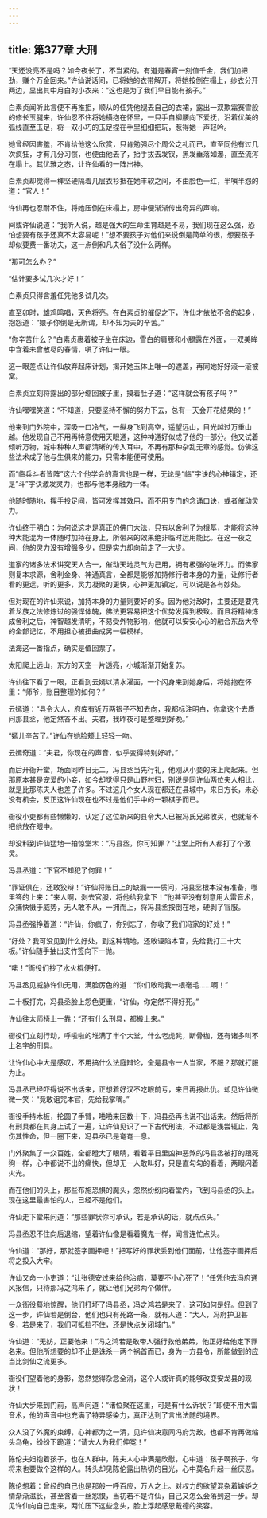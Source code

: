 ```yaml
---
---
---
```

title: 第377章 大刑
---





“天还没亮不是吗？如今夜长了，不当紧的。有道是春宵一刻值千金，我们加把劲，赚个万金回来。”许仙说话间，已将她的衣带解开，将她按倒在榻上，纱衣分开两边，显出其中月白的小衣来：“这也是为了我们早日能有孩子。”

白素贞闻听此言便不再推拒，顺从的任凭他褪去自己的衣裙，露出一双欺霜赛雪般的修长玉腿来，许仙忍不住将她横抱在怀里，一只手自柳腰向下爱抚，沿着优美的弧线直至玉足，将一双小巧的玉足捏在手里细细把玩，惹得她一声轻吟。

她曾经因害羞，不肯给他这么欣赏，只肯勉强尽个周公之礼而已，直至同他有过几次疯狂，才有几分习惯，也便由他去了，抬手拔去发钗，黑发垂落如瀑，直至流泻在塌上。其优雅之态，让许仙看的一阵出神。

白素贞却觉得一榫坚硬隔着几层衣衫抵在她丰软之间，不由脸色一红，半嗔半怨的道：“官人！”

许仙再也忍耐不住，将她压倒在床榻上，房中便渐渐传出奇异的声响。

间或许仙说道：“我听人说，越是强大的生命生育越是不易，我们现在这么强，恐怕想要有孩子还真不太容易呢！”想不要孩子对他们来说倒是简单的很，想要孩子却似要费一番功夫，这一点倒和凡夫俗子没什么两样。

“那可怎么办？”

“估计要多试几次才好！”

白素贞只得含羞任凭他多试几次。

直至卯时，雄鸡鸣唱，天色将亮。在白素贞的催促之下，许仙才依依不舍的起身，抱怨道：“娘子你倒是无所谓，却不知为夫的辛苦。”

“你辛苦什么？”白素贞裹着被子坐在床边，雪白的肩膀和小腿露在外面，一双美眸中含着未曾散尽的春情，嗔了许仙一眼。

这一眼差点让许仙放弃起床计划，揭开她玉体上唯一的遮盖，再同她好好滚一滚被窝。

白素贞立刻将露出的部分缩回被子里，摸着肚子道：“这样就会有孩子吗？”

许仙嘿嘿笑道：“不知道，只要坚持不懈的努力下去，总有一天会开花结果的！”

他来到门外院中，深吸一口冷气，一纵身飞到高空，遥望远山，目光越过万重山越。他发现自己不用再特意使用天眼通，这种神通好似成了他的一部分。他又试着倾听万物，城中种种人声都清晰的传入耳中，不再有那种杂乱无章的感觉。仿佛这些法术成了他与生俱来的能力，只需本能便可使用。

而“临兵斗者皆阵”这六个他学会的真言也是一样，无论是“临”字诀的心神镇定，还是“斗”字诀激发灵力，也都与他本身融为一体。

他随时随地，挥手投足间，皆可发挥其效用，而不用专门的念诵口诀，或者催动灵力。

许仙终于明白：为何说这才是真正的佛门大法，只有以舍利子为根基，才能将这种种大能混为一体随时加持在身上，所带来的效果绝非临时运用能比。在这一夜之间，他的灵力没有增强多少，但是实力却向前走了一大步。

道家的诸多法术讲究天人合一，催动天地灵气为己用，拥有极强的破坏力。而佛家则复本求源，舍利金身、神通真言，全都是能够加持修行者本身的力量，让修行者看的更远，听的更多，灵力凝聚的更快，心神更加镇定，可以说是各有妙处。

但对现在的许仙来说，加持本身的力量则要好的多。因为他对敌时，主要还是要凭着龙族之法修炼过的强悍体魄，佛法更容易把这个优势发挥到极致。而且将精神炼成舍利之后，神智越发清明，不易受外物影响，他就可以安安心心的融合东岳大帝的全部记忆，不用担心被扭曲成另一幅模样。

法海这一番指点，确实是值回票了。

太阳爬上远山，东方的天空一片透亮，小城渐渐开始复苏。

许仙往下看了一眼，正看到云嫣以清水濯面，一个闪身来到她身后，将她抱在怀里：“师爷，账目整理的如何？”

云嫣道：“县令大人，府库有近万两银子不知去向，我都标注明白，你拿这个去质问那县丞，他定然答不出。夫君，我昨夜可是整理到好晚。”

“嫣儿辛苦了。”许仙在她脸颊上轻轻一吻。

云嫣奇道：“夫君，你现在的声音，似乎变得特别好听。”

而后开衙升堂，场面同昨日无二，冯县丞当先行礼，他刚从小妾的床上爬起来。但那原本甚是宠爱的小妾，如今却觉得只是山野村妇，别说是同许仙两位夫人相比，就是比那陈夫人也差了许多。不过这几个女人现在都还在县城中，来日方长，未必没有机会，反正这许仙现在也不过是他们手中的一颗棋子而已。

衙役小吏都有些懒懒的，认定了这位新来的县令大人已被冯氏兄弟收买，也就渐不把他放在眼中。

却没料到许仙猛地一拍惊堂木：“冯县丞，你可知罪？”让堂上所有人都打了个激灵。

冯县丞道：“下官不知犯了何罪！”

“罪证俱在，还敢狡辩！”许仙将账目上的缺漏一一质问，冯县丞根本没有准备，哪里答的上来：“来人啊，剥去官服，将他给我拿下！”他甚至没有刻意用大雷音术，众捕快慑于威势，无人敢不从，一拥而上，将冯县丞按倒在地，硬剥了官服。

冯县丞强挣着道：“许仙，你疯了，你别忘了，你收了我们冯家的好处！”

“好处？我可没见到什么好处，到这种境地，还敢诬陷本官，先给我打二十大板。”许仙随手抽出支竹签向下一抛。

“喏！”衙役们抄了水火棍便打。

冯县丞见威胁许仙无用，满脸厉色的道：“你们敢动我一根毫毛……啊！”

二十板打完，冯县丞脸上怨色更重，“许仙，你定然不得好死。”

许仙往太师椅上一靠：“还有什么刑具，都搬上来。”

衙役们立刻行动，呼啦啦的堆满了半个大堂，什么老虎凳，断骨枷，还有诸多叫不上名字的刑具。

让许仙心中大是感叹，不用搞什么法庭辩论，全是县令一人当家，不服？那就打服为止。

冯县丞已经吓得说不出话来，正想着好汉不吃眼前亏，来日再报此仇。却见许仙微微一笑：“竟敢诅咒本官，先给我掌嘴。”

衙役手持木板，抡圆了手臂，啪啪来回数十下，冯县丞再也说不出话来。然后将所有刑具都在其身上试了一遍，让许仙见识了一下古代刑法，不过都是浅尝辄止，免伤其性命，但一圈下来，冯县丞已是奄奄一息。

门外聚集了一众百姓，全都瞪大了眼睛，看着平日里凶神恶煞的冯县丞被打的跟死狗一样，心中都说不出的痛快，但却无一人敢叫好，只是直勾勾的看着，两眼闪着火光。

而在他们的头上，那些布施恐惧的魔头，忽然纷纷向着堂内，飞到冯县丞的头上。现在这里最害怕的人，已经不是他们。

许仙走下堂来问道：“那些罪状你可承认，若是承认的话，就点点头。”

冯县丞忍不住向后退缩，望着许仙像是看着魔鬼一样，闻言连忙点头。

许仙道：“那好，那就签字画押吧！”把写好的罪状丢到他们面前，让他签字画押后将之投入大牢。

许仙又命一小吏道：“让张德安过来给他治病，莫要不小心死了！”任凭他去冯府通风报信，只待那冯之鸿来了，就让他们兄弟两个做伴。

一众衙役蓦地惊醒，他们打坏了冯县丞，冯之鸿若是来了，这可如何是好。但到了这一步，许仙若是倒台，他们也只有死路一条，就有人道：“大人，冯府护卫甚多，若是来了，我们可抵挡不住，还是快点关闭城门。”

许仙道：“无妨，正要他来！”冯之鸿若是敢带人强行救他弟弟，他正好给他定下罪名来。但他所想要的却不止是诛杀一两个祸首而已，身为一方县令，所能做到的应当比剑仙之流更多。

衙役们望着他的身影，忽然觉得杂念全消，这个人或许真的能够改变安龙县的现状！

许仙大步来到门前，高声问道：“诸位聚在这里，可是有什么诉状？”即便不用大雷音术，他的声音中也充满了特异感染力，真正达到了言出法随的境界。

众人没了外魔的束缚，心神都为之一清，见许仙决意同冯府为敌，也都不肯再做缩头乌龟，纷纷下跪道：“请大人为我们伸冤！”

陈伦夫妇抱着孩子，也在人群中，陈夫人心中满是欣慰，心中道：孩子啊孩子，你将来也要做个这样的人。转头却见陈伦露出热切的目光，心中莫名升起一丝厌恶。

陈伦想着：曾经的自己也是那般一呼百应，万人之上。对权力的欲望混杂着嫉妒之情渐渐滋长，甚至含着一丝怨恨，当初若不是许仙，自己又怎么会落到这一步。却见许仙向自己走来，两忙压下这些念头，脸上浮起感恩戴德的笑容。